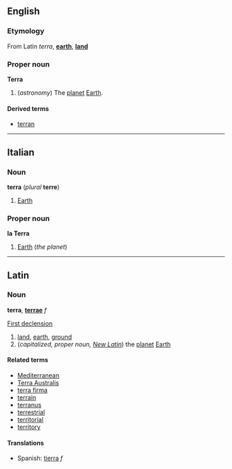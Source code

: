 ==English==
===Etymology===
From Latin ''terra'', '''[[earth]]''', '''[[land]]'''

===Proper noun===
'''Terra'''

# (''astronomy'') The [[planet]] [[Earth]].

====Derived terms====
*[[terran]]

----
==Italian==
===Noun===
'''terra''' (''plural'' '''terre''')

# [[Earth]]

===Proper noun===
'''la Terra'''

# [[Earth]] (''the planet'')

----
==Latin==
===Noun===
'''terra''', '''[[terrae]]''' ''f''

[[Wiktionary Appendix:Latin first declension|First declension]]

# [[land]], [[earth]], [[ground]]
# (''capitalized, proper noun, [[New Latin]]'') the [[planet]] [[Earth]]

====Related terms====
*[[Mediterranean]]
*[[Terra Australis]]<!-- possibly not always capitalised? -->
*[[terra firma]]
*[[terrain]]
*[[terranus]]
*[[terrestrial]]
*[[territorial]]
*[[territory]]

====Translations====
*Spanish: [[tierra]] ''f''